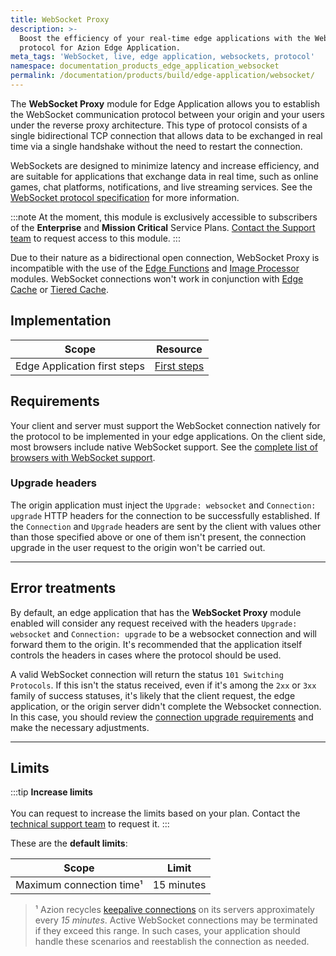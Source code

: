 ```yaml
---
title: WebSocket Proxy
description: >-
  Boost the efficiency of your real-time edge applications with the WebSocket
  protocol for Azion Edge Application.
meta_tags: 'WebSocket, live, edge application, websockets, protocol'
namespace: documentation_products_edge_application_websocket
permalink: /documentation/products/build/edge-application/websocket/
---
```


The **WebSocket Proxy** module for Edge Application allows you to establish the WebSocket communication protocol between your origin and your users under the reverse proxy architecture. This type of protocol consists of a single bidirectional TCP connection that allows data to be exchanged in real time via a single handshake without the need to restart the connection.

WebSockets are designed to minimize latency and increase efficiency, and are suitable for applications that exchange data in real time, such as online games, chat platforms, notifications, and live streaming services. See the [WebSocket protocol specification](https://datatracker.ietf.org/doc/html/rfc6455) for more information.

:::note
At the moment, this module is exclusively accessible to subscribers of the **Enterprise** and **Mission Critical** Service Plans. [Contact the Support team](https://tickets.azion.com/en/support/loginen/support/login/new) to request access to this module. 
:::

Due to their nature as a bidirectional open connection, WebSocket Proxy is incompatible with the use of the [Edge Functions](/en/documentation/products/build/edge-application/edge-functions/) and [Image Processor](/en/documentation/products/build/edge-application/image-processor/) modules. WebSocket connections won't work in conjunction with [Edge Cache](/en/documentation/products/build/edge-application/edge-cache/) or [Tiered Cache](/en/documentation/products/build/edge-application/tiered-cache/).

## Implementation

| Scope | Resource |
| --- | --- |
| Edge Application first steps| [First steps](/en/documentation/products/build/edge-application/first-steps/)  |

## Requirements

Your client and server must support the WebSocket connection natively for the protocol to be implemented in your edge applications. On the client side, most browsers include native WebSocket support. See the [complete list of browsers with WebSocket support](https://caniuse.com/websockets).

### Upgrade headers

The origin application must inject the `Upgrade: websocket` and `Connection: upgrade` HTTP headers for the connection to be successfully established. If the `Connection` and `Upgrade` headers are sent by the client with values other than those specified above or one of them isn't present, the connection upgrade in the user request to the origin won't be carried out.

---

## Error treatments

By default, an edge application that has the **WebSocket Proxy** module enabled will consider any request received with the headers `Upgrade: websocket` and `Connection: upgrade` to be a websocket connection and will forward them to the origin. It's recommended that the application itself controls the headers in cases where the protocol should be used.

A valid WebSocket connection will return the status `101 Switching Protocols`. If this isn't the status received, even if it's among the `2xx` or `3xx` family of success statuses, it's likely that the client request, the edge application, or the origin server didn't complete the Websocket connection. In this case, you should review the [connection upgrade requirements](#requirements) and make the necessary adjustments.

---

## Limits

:::tip
**Increase limits** <br></br>
You can request to increase the limits based on your plan. Contact the [technical support team](/en/documentation/services/support/) to request it.
:::

These are the **default limits**:

| Scope | Limit |
| --- | --- |
| Maximum connection time¹ | 15 minutes |

> ¹ Azion recycles [keepalive connections](/en/documentation/products/build/edge-application/#keepalive-timeout) on its servers approximately every *15 minutes*. Active WebSocket connections may be terminated if they exceed this range. In such cases, your application should handle these scenarios and reestablish the connection as needed.


